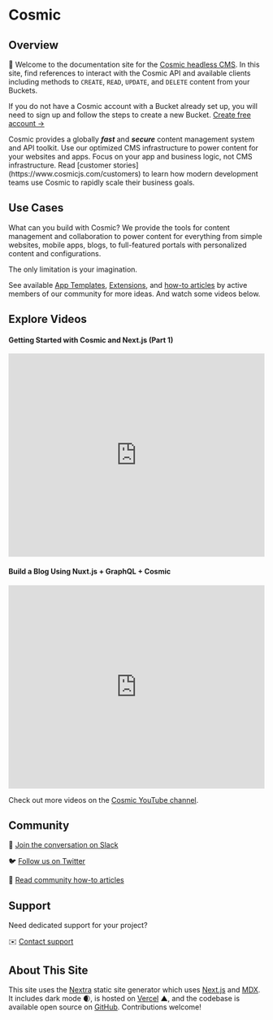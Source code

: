 
# Cosmic

<Features />

## Overview

👋 Welcome to the documentation site for the [Cosmic headless CMS](https://www.cosmicjs.com). In this site, find references to interact with the Cosmic API and available clients including methods to `CREATE`, `READ`, `UPDATE`, and `DELETE` content from your Buckets.

If you do not have a Cosmic account with a Bucket already set up, you will need to sign up and follow the steps to create a new Bucket. [Create free account →](https://app.cosmicjs.com/signup)

<Callout emoji="🚀">
  Cosmic provides a globally
  <i>
    <b>fast</b>
  </i>
  and
  <i>
    <b>secure</b>
  </i>
  content management system and API toolkit. Use our optimized CMS
  infrastructure to power content for your websites and apps. Focus on your app
  and business logic, not CMS infrastructure. Read [customer
  stories](https://www.cosmicjs.com/customers) to learn how modern development
  teams use Cosmic to rapidly scale their business goals.
</Callout>

## Use Cases

What can you build with Cosmic? We provide the tools for content management and collaboration to power content for everything from simple websites, mobile apps, blogs, to full-featured portals with personalized content and configurations.

<Callout>The only limitation is your imagination.</Callout>

See available [App Templates](https://www.cosmicjs.com/apps), [Extensions](https://www.cosmicjs.com/extensions), and [how-to articles](https://www.cosmicjs.com/articles) by active members of our community for more ideas. And watch some videos below.

## Explore Videos

#### Getting Started with Cosmic and Next.js (Part 1)

<iframe
  width="100%"
  height="400"
  src="https://www.youtube.com/embed/NZA1dF2IDqQ"
  title="YouTube video player"
  frameBorder="0"
  allow="accelerometer; autoplay; clipboard-write; encrypted-media; gyroscope; picture-in-picture"
  allowfullscreen
></iframe>

#### Build a Blog Using Nuxt.js + GraphQL + Cosmic

<iframe
  width="100%"
  height="400"
  src="https://www.youtube.com/embed/8-1XcAmECfc"
  title="YouTube video player"
  frameBorder="0"
  allow="accelerometer; autoplay; clipboard-write; encrypted-media; gyroscope; picture-in-picture"
  allowfullscreen
></iframe>

Check out more videos on the [Cosmic YouTube channel](https://www.youtube.com/c/CosmicJS).

## Community

💬 [Join the conversation on Slack](https://cosmicslack.herokuapp.com/)

🐦 [Follow us on Twitter](https://twitter.com/cosmicjs)

📃 [Read community how-to articles](https://www.cosmicjs.com/articles)

## Support

Need dedicated support for your project?

✉️ [Contact support](https://www.cosmicjs.com/contact)

## About This Site

This site uses the [Nextra](https://github.com/shuding/nextra) static site generator which uses [Next.js](https://nextjs.org/) and [MDX](https://mdxjs.com/). It includes dark mode 🌒, is hosted on [Vercel](https://vercel.com/) ▲, and the codebase is available open source on [GitHub](https://github.com/cosmicjs/cosmic-docs).
Contributions welcome!
